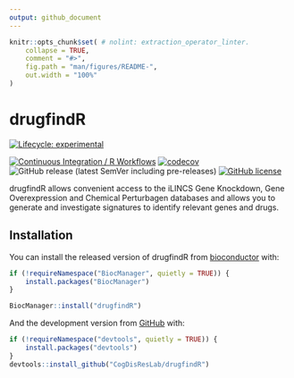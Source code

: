```yaml
---
output: github_document
---
```


<!-- README.md is generated from README.Rmd. Please edit that file -->

```r
knitr::opts_chunk$set( # nolint: extraction_operator_linter.
    collapse = TRUE,
    comment = "#>",
    fig.path = "man/figures/README-",
    out.width = "100%"
)
```

# drugfindR

<!-- badges: start -->
[![Lifecycle: experimental](https://img.shields.io/badge/lifecycle-experimental-orange.svg)](https://lifecycle.r-lib.org/articles/stages.html#experimental)

[![Continuous Integration / R Workflows](https://github.com/CogDisResLab/drugfindR/actions/workflows/rworkflows.yml/badge.svg)](https://github.com/CogDisResLab/drugfindR/actions/workflows/rworkflows.yml)
[![codecov](https://codecov.io/gh/CogDisResLab/drugfindR/branch/main/graph/badge.svg?token=FeAvIeTAiz)](https://codecov.io/gh/CogDisResLab/drugfindR)
![GitHub release (latest SemVer including pre-releases)](https://img.shields.io/github/v/release/CogDisResLab/drugfindR?include_prereleases&label=latest-release)
[![GitHub license](https://img.shields.io/github/license/CogDisResLab/drugfindR)](https://github.com/CogDisResLab/drugfindR/blob/main/LICENSE)
<!-- badges: end -->

drugfindR allows convenient access to the iLINCS Gene Knockdown, Gene Overexpression and Chemical Perturbagen databases and allows you to generate and investigate signatures to identify relevant genes and drugs.

## Installation

You can install the released version of drugfindR from [bioconductor](https://bioconductor.org/) with:

```r
if (!requireNamespace("BiocManager", quietly = TRUE)) {
    install.packages("BiocManager")
}

BiocManager::install("drugfindR")
```

And the development version from [GitHub](https://github.com/) with:

```r
if (!requireNamespace("devtools", quietly = TRUE)) {
    install.packages("devtools")
}
devtools::install_github("CogDisResLab/drugfindR")
```

